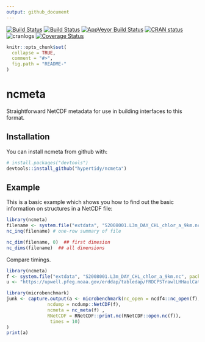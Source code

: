 ```yaml
---
output: github_document
---
```


[![Build Status](http://badges.herokuapp.com/travis/hypertidy/ncmeta?branch=master&env=BUILD_NAME=trusty_release&label=ubuntu)](https://travis-ci.org/hypertidy/ncmeta)
[![Build Status](http://badges.herokuapp.com/travis/hypertidy/ncmeta?branch=master&env=BUILD_NAME=osx_release&label=osx)](https://travis-ci.org/hypertidy/ncmeta) 
[![AppVeyor Build Status](https://ci.appveyor.com/api/projects/status/github/hypertidy/ncmeta?branch=master&svg=true)](https://ci.appveyor.com/project/mdsumner/ncmeta) 
 [![CRAN status](http://www.r-pkg.org/badges/version/ncmeta)](https://cran.r-project.org/package=ncmeta)
 ![cranlogs](http://cranlogs.r-pkg.org./badges/ncmeta)
[![Coverage Status](https://img.shields.io/codecov/c/github/hypertidy/ncmeta/master.svg)](https://codecov.io/github/hypertidy/ncmeta?branch=master)

<!-- README.md is generated from README.Rmd. Please edit that file -->

```r
knitr::opts_chunk$set(
  collapse = TRUE,
  comment = "#>",
  fig.path = "README-"
)
```

# ncmeta

Straightforward NetCDF metadata for use in building interfaces to this format. 


## Installation

You can install ncmeta from github with:

```r
# install.packages("devtools")
devtools::install_github("hypertidy/ncmeta")
```

## Example

This is a basic example which shows you how to find out the basic information on 
structures in a NetCDF file:

```r
library(ncmeta)
filename <- system.file("extdata", "S2008001.L3m_DAY_CHL_chlor_a_9km.nc", package = "ncmeta")
nc_inq(filename) # one-row summary of file

nc_dim(filename, 0)  ## first dimesion
nc_dims(filename)  ## all dimensions
```

Compare timings. 

```r
library(ncmeta)
f <- system.file("extdata", "S2008001.L3m_DAY_CHL_chlor_a_9km.nc", package = "ncmeta")
u <- "https://upwell.pfeg.noaa.gov/erddap/tabledap/FRDCPSTrawlLHHaulCatch"

library(microbenchmark)
junk <- capture.output(a <- microbenchmark(nc_open = ncdf4::nc_open(f), 
               ncdump = ncdump::NetCDF(f), 
               ncmeta = nc_meta(f) ,
               RNetCDF = RNetCDF::print.nc(RNetCDF::open.nc(f)), 
                times = 10)
)
print(a)
```